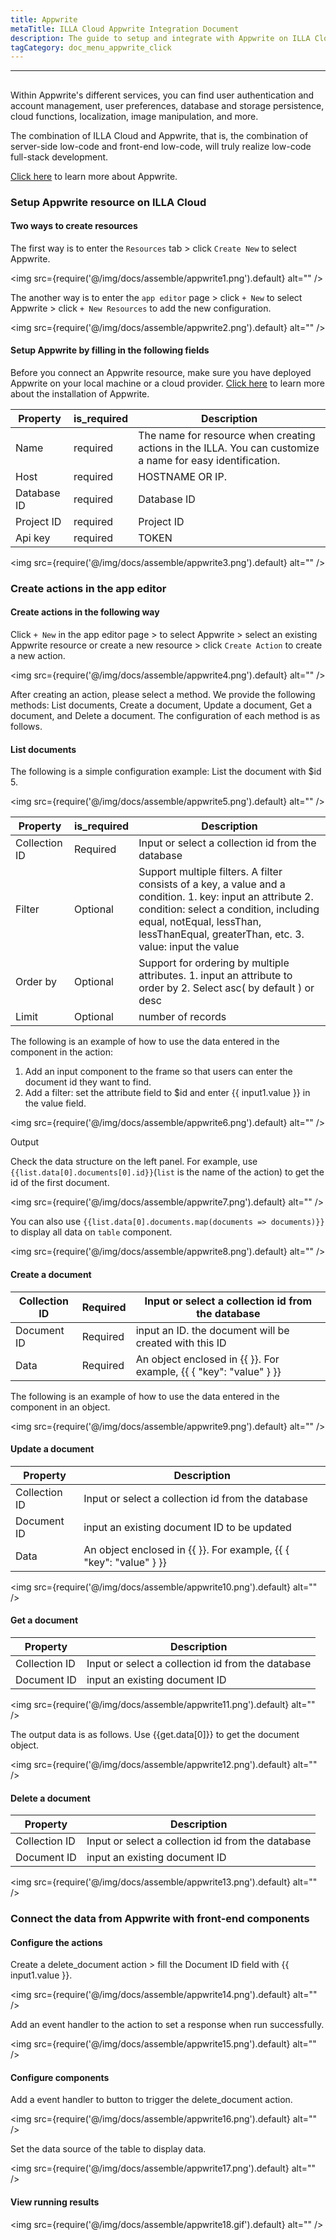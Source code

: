 ```yaml
---
title: Appwrite
metaTitle: ILLA Cloud Appwrite Integration Document
description: The guide to setup and integrate with Appwrite on ILLA Cloud
tagCategory: doc_menu_appwrite_click
---
```

---
## <Heading hidden>Appwrite Database</Heading>
Within Appwrite's different services, you can find user authentication and account management, user preferences, database and storage persistence, cloud functions, localization, image manipulation, and more. 

The combination of ILLA Cloud and Appwrite, that is, the combination of server-side low-code and front-end low-code, will truly realize low-code full-stack development.

[Click here](https://appwrite.io/docs/installation) to learn more about Appwrite.

### Setup Appwrite resource on ILLA Cloud

#### Two ways to create resources

The first way is to enter the `Resources` tab > click `Create New` to select Appwrite. 

<img src={require('@/img/docs/assemble/appwrite1.png').default} alt="" />

The another way is to enter the `app editor` page > click `+ New` to select Appwrite > click `+ New Resources` to add the new configuration. 

<img src={require('@/img/docs/assemble/appwrite2.png').default} alt="" />

#### Setup Appwrite by filling in the following fields

Before you connect an Appwrite resource, make sure you have deployed Appwrite on your local machine or a cloud provider. [Click here](https://appwrite.io/docs/installation) to learn more about the installation of Appwrite. 

| Property | is_required | Description |
| --- | --- | --- |
| Name | required | The name for resource when creating actions in the ILLA. You can customize a name for easy identification.  |
| Host | required | HOSTNAME OR IP.  |
| Database ID | required | Database ID |
| Project ID | required | Project ID |
| Api key | required | TOKEN |

<img src={require('@/img/docs/assemble/appwrite3.png').default} alt="" />

### Create actions in the app editor

#### Create actions in the following way

Click `+ New` in the app editor page > to select Appwrite > select an existing Appwrite resource or create a new resource > click `Create Action` to create a new action. 

<img src={require('@/img/docs/assemble/appwrite4.png').default} alt="" />

After creating an action, please select a method. We provide the following methods: List documents, Create a document, Update a document, Get a document, and Delete a document. The configuration of each method is as follows. 

#### List documents 

The following is a simple configuration example: List the document with $id 5. 

<img src={require('@/img/docs/assemble/appwrite5.png').default} alt="" />

| Property | is_required | Description |
| --- | --- | --- |
| Collection ID | Required | Input or select a collection id from the database |
| Filter | Optional | Support multiple filters. A filter consists of a key, a value and a condition. 1. key: input an attribute 2. condition: select a condition, including equal, notEqual, lessThan, lessThanEqual, greaterThan, etc. 3. value: input the value |
| Order by | Optional | Support for ordering by multiple attributes. 1. input an attribute to order by 2. Select asc( by default ) or desc |
| Limit | Optional | number of records |

The following is an example of how to use the data entered in the component in the action:

1. Add an input component to the frame so that users can enter the document id they want to find.  
2. Add a filter: set the attribute field to $id and enter {{ input1.value }} in the value field. 

<img src={require('@/img/docs/assemble/appwrite6.png').default} alt="" />

Output

Check the data structure on the left panel. For example, use `{{list.data[0].documents[0].id}}`(`list` is the name of the action) to get the id of the first document. 

<img src={require('@/img/docs/assemble/appwrite7.png').default} alt="" />

You can also use `{{list.data[0].documents.map(documents => documents)}}` to display all data on `table` component. 

<img src={require('@/img/docs/assemble/appwrite8.png').default} alt="" />

#### Create a document

| Collection ID | Required | Input or select a collection id from the database |
| --- | --- | --- |
| Document ID | Required | input an ID. the document will be created with this ID |
| Data | Required | An object enclosed in {{ }}. For example, {{ { "key": "value" } }} |

The following is an example of how to use the data entered in the component in an object. 

<img src={require('@/img/docs/assemble/appwrite9.png').default} alt="" />

#### Update a document 

| Property | Description |
| --- | --- |
| Collection ID | Input or select a collection id from the database |
| Document ID | input an existing document ID to be updated |
| Data | An object enclosed in {{ }}. For example, {{ { "key": "value" } }} |

<img src={require('@/img/docs/assemble/appwrite10.png').default} alt="" />

#### Get a document

| Property | Description |
| --- | --- |
| Collection ID | Input or select a collection id from the database |
| Document ID | input an existing document ID |

<img src={require('@/img/docs/assemble/appwrite11.png').default} alt="" />

The output data is as follows. Use {{get.data[0]}} to get the document object.

<img src={require('@/img/docs/assemble/appwrite12.png').default} alt="" />

#### Delete a document

| Property | Description |
| --- | --- |
| Collection ID | Input or select a collection id from the database |
| Document ID | input an existing document ID |

<img src={require('@/img/docs/assemble/appwrite13.png').default} alt="" />

### Connect the data from Appwrite with front-end components

#### Configure the actions

Create a delete_document action > fill the Document ID field with {{ input1.value }}. 

<img src={require('@/img/docs/assemble/appwrite14.png').default} alt="" />

Add an event handler to the action to set a response when run successfully. 

<img src={require('@/img/docs/assemble/appwrite15.png').default} alt="" />

#### Configure components

Add a event handler to button to trigger the delete_document action. 

<img src={require('@/img/docs/assemble/appwrite16.png').default} alt="" />

Set the data source of the table to display data. 

<img src={require('@/img/docs/assemble/appwrite17.png').default} alt="" />

#### View running results
<img src={require('@/img/docs/assemble/appwrite18.gif').default} alt="" />
